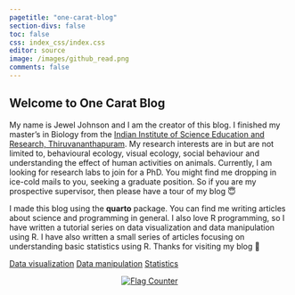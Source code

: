 ```yaml
---
pagetitle: "one-carat-blog"
section-divs: false
toc: false
css: index_css/index.css
editor: source
image: /images/github_read.png
comments: false
---
```

## Welcome to One Carat Blog

My name is Jewel Johnson and I am the creator of this blog. I finished my master's in Biology from the [Indian Institute of Science Education and Research, Thiruvananthapuram](https://www.iisertvm.ac.in/). My research interests are in but are not limited to, behavioural ecology, visual ecology, social behaviour and understanding the effect of human activities on animals. Currently, I am looking for research labs to join for a PhD. You might find me dropping in ice-cold mails to you, seeking a graduate position. So if you are my prospective supervisor, then please have a tour of my blog 😇

I made this blog using the **quarto** package. You can find me writing articles about science and programming in general. I also love R programming, so I have written a tutorial series on data visualization and data manipulation using R. I have also written a small series of articles focusing on understanding basic statistics using R. Thanks for visiting my blog 🙌 

::: {.hero-buttons}
[Data visualization](https://jeweljohnsonj.github.io/one-carat-blog/articles/data_viz/project1.html){#btn-index .btn-action .btn .btn-success .btn-lg role="button"}
[Data manipulation](https://jeweljohnsonj.github.io/one-carat-blog/articles/data_man/project5.html){#btn-index .btn-action .btn .btn-success .btn-lg role="button"}
[Statistics](https://jeweljohnsonj.github.io/one-carat-blog/articles/stat/project1.html){#btn-index .btn-action .btn .btn-success .btn-lg role="button"}
:::

<center>        
<a href="https://info.flagcounter.com/ynrK"><img src="https://s11.flagcounter.com/count2/ynrK/bg_000000/txt_FFFFFF/border_F0F0F0/columns_3/maxflags_9/viewers_0/labels_1/pageviews_1/flags_0/percent_0/" alt="Flag Counter" border="0"></a>
</center>